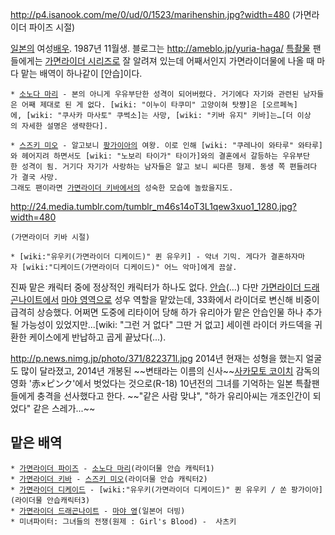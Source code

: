 http://p4.isanook.com/me/0/ud/0/1523/marihenshin.jpg?width=480
(가면라이더 파이즈 시절)

[[일본]]의 여성[[배우]]. 1987년 11월생. 블로그는 http://ameblo.jp/yuria-haga/ 
[[특촬물]] 팬들에게는 [[가면라이더 시리즈]]로 잘 알려져 있는데
어째서인지 가면라이더물에 나올 때 마다 맡는 배역이 하나같이 [안습]이다.

 * [[소노다 마리]] - 본의 아니게 우유부단한 성격이 되어버렸다. 거기에다 자기와 관련된 남자들은 어째 제대로 된 게 없다. [wiki: "이누이 타쿠미" 고양이혀 탓쨩]은 [오르페녹]에, [wiki: "쿠사카 마사토" 쿠썩소]는 사망, [wiki: "키바 유지" 키바]는…[더 이상의 자세한 설명은 생략한다].

 * [[스즈키 미오]] - 알고보니 [[팡가이아]]의 여왕. 이로 인해 [wiki: "쿠레나이 와타루" 와타루]와 헤어지려 하면서도 [wiki: "노보리 타이가" 타이가]와의 결혼에서 갈등하는 우유부단한 성격이 됨. 거기다 자기가 사랑하는 남자들은 알고 보니 씨다른 형제. 동생 쪽 편들려다가 결국 사망.
 그래도 팬이라면 [[가면라이더 키바]]에서의 성숙한 모습에 놀랐을지도.
http://24.media.tumblr.com/tumblr_m46s14oT3L1qew3xuo1_1280.jpg?width=480
 (가면라이더 키바 시절)

 * [wiki:"유우키(가면라이더 디케이드)" 퀸 유우키] - 악녀 기믹. 게다가 결혼하자마자 [wiki:"디케이드(가면라이더 디케이드)" 어느 악마]에게 끔살.

진짜 맡은 캐릭터 중에 정상적인 캐릭터가 하나도 없다. [[안습]](…)
다만 [[가면라이더 드래곤나이트]]에서 [[마야 영]]역으로 성우 역할을 맡았는데, 33화에서 라이더로 변신해 비중이 급격히 상승했다. 어쩌면 도중에 리타이어 당해 하가 유리아가 맡은 안습인물 하나 추가될 가능성이 있었지만...[wiki: "그런 거 없다" 그딴 거 없고] 세이렌 라이더 카드덱을 귀환한 케이스에게 반납하고 곱게 끝났다(...).

http://p.news.nimg.jp/photo/371/822371l.jpg
2014년 현재는 성형을 했는지 얼굴도 많이 달라졌고, 2014년 개봉된 ~~변태라는 이름의 신사~~[[사카모토 코이치]] 감독의 영화 '赤×ピンク'에서 벗었다는 것으로(R-18) 10년전의 그녀를 기억하는 일본 특촬팬들에게 충격을 선사했다고 한다. ~~"같은 사람 맞냐", "하가 유리아씨는 개조인간이 되었다" 같은 스레가...~~

== 맡은 배역 ==
 * [[가면라이더 파이즈]] - [[소노다 마리]](라이더물 안습 캐릭터1)
 * [[가면라이더 키바]] - [[스즈키 미오]](라이더물 안습 캐릭터2)
 * [[가면라이더 디케이드]] - [wiki:"유우키(가면라이더 디케이드)" 퀸 유우키 / 쏜 팡가이아](라이더물 안습캐릭터3)
 * [[가면라이더 드래곤나이트]] - [[마야 영]](일본어 더빙)
 * 미녀파이터: 그녀들의 전쟁(원제 : Girl's Blood) -  사츠키
